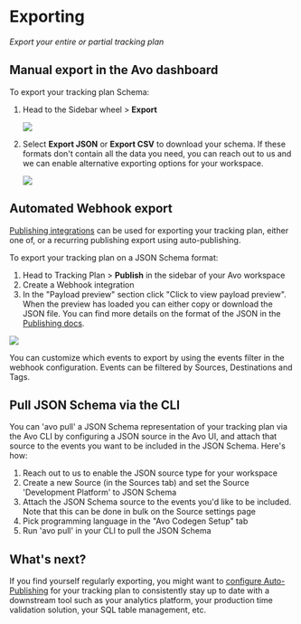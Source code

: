# Exporting

_Export your entire or partial tracking plan_

## Manual export in the Avo dashboard

To export your tracking plan Schema:

1. Head to the Sidebar wheel > **Export**

   ![](/docs/images/workspace/wheel-export.png)

2. Select **Export JSON** or **Export CSV** to download your schema. If these formats don't contain all the data you need, you can reach out to us and we can enable alternative exporting options for your workspace.

   ![](/docs/images/workspace/export-modal.png)

## Automated Webhook export

[Publishing integrations](/workspace/tracking-plan/publishing) can be used for exporting your tracking plan, either one of, or a recurring
publishing export using auto-publishing.

To export your tracking plan on a JSON Schema format:

1. Head to Tracking Plan > **Publish** in the sidebar of your Avo workspace
2. Create a Webhook integration
3. In the "Payload preview" section click "Click to view payload preview". When the preview has loaded you can either copy or download the JSON file. You can find more details on the format of the JSON in the [Publishing docs](/workspace/tracking-plan/publishing#tracking-plan-model).

![](/docs/images/workspace/webhook-export.png)

You can customize which events to export by using the events filter in the webhook configuration. Events can be filtered by Sources, Destinations and Tags.

## Pull JSON Schema via the CLI

You can 'avo pull' a JSON Schema representation of your tracking plan via the Avo CLI by configuring a JSON source in the Avo UI, and attach that source to the events you want to be included in the JSON Schema. Here's how:

1. Reach out to us to enable the JSON source type for your workspace
2. Create a new Source (in the Sources tab) and set the Source 'Development Platform' to JSON Schema
3. Attach the JSON Schema source to the events you'd like to be included. Note that this can be done in bulk on the Source settings page
4. Pick programming language in the "Avo Codegen Setup" tab
5. Run 'avo pull' in your CLI to pull the JSON Schema

## What's next?

If you find yourself regularly exporting, you might want to [configure Auto-Publishing](/workspace/tracking-plan/publishing) for your tracking plan to consistently stay up to date with a downstream tool such as your analytics platform, your production time validation solution, your SQL table management, etc.
